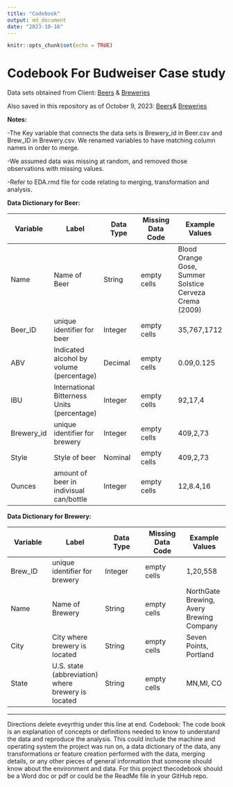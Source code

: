 ---
title: "Codebook"
output: md_document
date: "2023-10-16"
---

```{r setup, include=FALSE}
knitr::opts_chunk$set(echo = TRUE)
```

# Codebook For Budweiser Case study

Data sets obtained from Client:
[Beers](https://github.com/BivinSadler/MSDS_6306_Doing-Data-Science/blob/Master/Unit%208%20and%209%20Case%20Study%201/Beers.csv)
&
[Breweries](https://github.com/BivinSadler/MSDS_6306_Doing-Data-Science/blob/Master/Unit%208%20and%209%20Case%20Study%201/Breweries.csv)

Also saved in this repository as of October 9, 2023:
[Beers](https://github.com/jjsmu/group16/blob/main/Beers.csv)&
[Breweries](https://github.com/jjsmu/group16/blob/main/Breweries.csv)


**Notes:** 

-The Key variable that connects the data sets is Brewery_id in
Beer.csv and Brew_ID in Brewery.csv. We renamed variables to
have matching column names in order to merge.

-We assumed data was missing at random, and removed those observations with missing values.

-Refer to EDA.rmd file for code relating to merging, transformation and analysis. 

**Data Dictionary for Beer:**

| Variable   | Label                                       | Data Type | Missing Data Code | Example Values                                          |
|---------------|---------------|---------------|---------------|---------------|
| Name       | Name of Beer                                | String    | empty cells       | Blood Orange Gose, Summer Solstice Cerveza Crema (2009) |
| Beer_ID    | unique identifier for beer                  | Integer   | empty cells       | 35,767,1712                                             |
| ABV        | Indicated alcohol by volume (percentage)    | Decimal   | empty cells       | 0.09,0.125                                              |
| IBU        | International Bitterness Units (percentage) | Integer   | empty cells       | 92,17,4                                                 |
| Brewery_id | unique identifier for brewery               | Integer   | empty cells       | 409,2,73                                                |
| Style      | Style of beer                               | Nominal   | empty cells       | 409,2,73                                                |
| Ounces     | amount of beer in indivisual can/bottle     | Integer   | empty cells       | 12,8.4,16                                               |

**Data Dictionary for Brewery:**

| Variable | Label                                              | Data Type | Missing Data Code | Example Values                           |
|---------------|---------------|---------------|---------------|---------------|
| Brew_ID  | unique identifier for brewery                      | Integer   | empty cells       | 1,20,558                                 |
| Name     | Name of Brewery                                    | String    | empty cells       | NorthGate Brewing, Avery Brewing Company |
| City     | City where brewery is located                      | String    | empty cells       | Seven Points, Portland                   |
| State    | U.S. state (abbreviation) where brewery is located | String    | empty cells       | MN,MI, CO                                |



------------------------------------------------------------------------

Directions delete eveyrthig under this line at end. 
Codebook: 
The code book is an explanation of concepts or definitions needed to know to
understand the data and reproduce the analysis. This could include the
machine and operating system the project was run on, a data dictionary
of the data, any transformations or feature creation performed with the
data, merging details, or any other pieces of general information that
someone should know about the environment and data. For this project thecodebook should be a Word doc or pdf or could be the ReadMe file in your GitHub repo.

